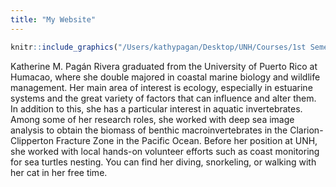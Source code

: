 ```yaml
---
title: "My Website"
---
```



```r
knitr::include_graphics("/Users/kathypagan/Desktop/UNH/Courses/1st Semester/Data Sciences/Rdocuments/My_Website/IMG_1111.JPG")
```


Katherine M. Pagán Rivera graduated from the University of Puerto Rico at Humacao, where she double majored in coastal marine biology and wildlife management. Her main area of interest is ecology, especially in estuarine systems and the great variety of factors that can influence and alter them. In addition to this, she has a particular interest in aquatic invertebrates. Among some of her research roles, she worked with deep sea image analysis to obtain the biomass of benthic macroinvertebrates in the Clarion-Clipperton Fracture Zone in the Pacific Ocean. Before her position at UNH, she worked with local hands-on volunteer efforts such as coast monitoring for sea turtles nesting. You can find her diving, snorkeling, or walking with her cat in her free time.
